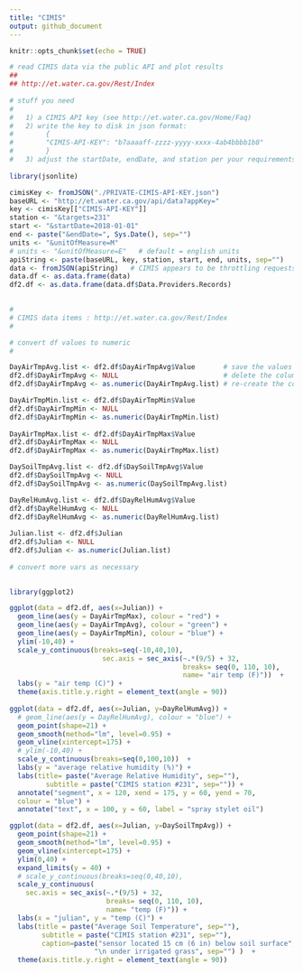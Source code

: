 ```yaml
---
title: "CIMIS"
output: github_document
---
```

```r
knitr::opts_chunk$set(echo = TRUE)
```


```r
# read CIMIS data via the public API and plot results
## 
## http://et.water.ca.gov/Rest/Index
  
# stuff you need
#
#   1) a CIMIS API key (see http://et.water.ca.gov/Home/Faq)
#   2) write the key to disk in json format:
#        {
#        "CIMIS-API-KEY": "b7aaaaff-zzzz-yyyy-xxxx-4ab4bbbb1b8"
#        }
#   3) adjust the startDate, endDate, and station per your requirements
  
library(jsonlite)

cimisKey <- fromJSON("./PRIVATE-CIMIS-API-KEY.json")
baseURL <- "http://et.water.ca.gov/api/data?appKey="
key <- cimisKey[["CIMIS-API-KEY"]]
station <- "&targets=231"
start <- "&startDate=2018-01-01"
end <- paste("&endDate=", Sys.Date(), sep="")
units <- "&unitOfMeasure=M"
# units <- "&unitOfMeasure=E"   # default = english units
apiString <- paste(baseURL, key, station, start, end, units, sep="")
data <- fromJSON(apiString)   # CIMIS appears to be throttling requests.....
data.df <- as.data.frame(data)
df2.df <- as.data.frame(data.df$Data.Providers.Records)
  

#
# CIMIS data items : http://et.water.ca.gov/Rest/Index
# 

# convert df values to numeric
# 

DayAirTmpAvg.list <- df2.df$DayAirTmpAvg$Value       # save the values
df2.df$DayAirTmpAvg <- NULL                          # delete the column (currently a df)
df2.df$DayAirTmpAvg <- as.numeric(DayAirTmpAvg.list) # re-create the column as numeric

DayAirTmpMin.list <- df2.df$DayAirTmpMin$Value       
df2.df$DayAirTmpMin <- NULL                        
df2.df$DayAirTmpMin <- as.numeric(DayAirTmpMin.list)
  
DayAirTmpMax.list <- df2.df$DayAirTmpMax$Value       
df2.df$DayAirTmpMax <- NULL                        
df2.df$DayAirTmpMax <- as.numeric(DayAirTmpMax.list)

DaySoilTmpAvg.list <- df2.df$DaySoilTmpAvg$Value       
df2.df$DaySoilTmpAvg <- NULL                        
df2.df$DaySoilTmpAvg <- as.numeric(DaySoilTmpAvg.list)

DayRelHumAvg.list <- df2.df$DayRelHumAvg$Value       
df2.df$DayRelHumAvg <- NULL                        
df2.df$DayRelHumAvg <- as.numeric(DayRelHumAvg.list)
  
Julian.list <- df2.df$Julian       
df2.df$Julian <- NULL                        
df2.df$Julian <- as.numeric(Julian.list)
  
# convert more vars as necessary
  
```

```r
library(ggplot2)

ggplot(data = df2.df, aes(x=Julian)) + 
  geom_line(aes(y = DayAirTmpMax), colour = "red") +
  geom_line(aes(y = DayAirTmpAvg), colour = "green") +
  geom_line(aes(y = DayAirTmpMin), colour = "blue") +
  ylim(-10,40) +
  scale_y_continuous(breaks=seq(-10,40,10), 
                       sec.axis = sec_axis(~.*(9/5) + 32,
                                           breaks= seq(0, 110, 10),
                                           name= "air temp (F)"))  +
  labs(y = "air temp (C)") +
  theme(axis.title.y.right = element_text(angle = 90))
  
ggplot(data = df2.df, aes(x=Julian, y=DayRelHumAvg)) + 
  # geom_line(aes(y = DayRelHumAvg), colour = "blue") +
  geom_point(shape=21) + 
  geom_smooth(method="lm", level=0.95) +  
  geom_vline(xintercept=175) +
  # ylim(-10,40) +
  scale_y_continuous(breaks=seq(0,100,10))  +
  labs(y = "average relative humidity (%)") +
  labs(title= paste("Average Relative Humidity", sep=""), 
         subtitle = paste("CIMIS station #231", sep="")) +
  annotate("segment", x = 120, xend = 175, y = 60, yend = 70,
  colour = "blue") +
  annotate("text", x = 100, y = 60, label = "spray stylet oil")

ggplot(data = df2.df, aes(x=Julian, y=DaySoilTmpAvg)) + 
  geom_point(shape=21) + 
  geom_smooth(method="lm", level=0.95) +  
  geom_vline(xintercept=175) +
  ylim(0,40) +
  expand_limits(y = 40) +
  # scale_y_continuous(breaks=seq(0,40,10),
  scale_y_continuous(
    sec.axis = sec_axis(~.*(9/5) + 32,
                        breaks= seq(0, 110, 10),
                        name= "temp (F)")) +
  labs(x = "julian", y = "temp (C)") +
  labs(title = paste("Average Soil Temperature", sep=""), 
        subtitle = paste("CIMIS station #231", sep=""),
        caption=paste("sensor located 15 cm (6 in) below soil surface", 
                     "\n under irrigated grass", sep="") )  +
  theme(axis.title.y.right = element_text(angle = 90)) 

```
